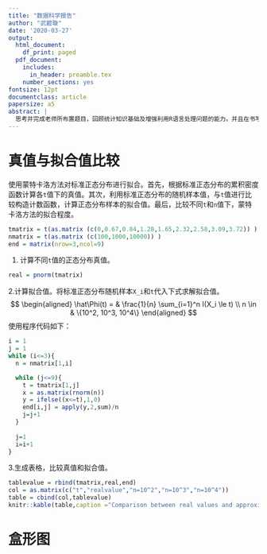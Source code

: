 ```yaml
---
title: "数据科学报告"
author: "武碧璇"
date: '2020-03-27'
output:
  html_document:
    df_print: paged
  pdf_document:
    includes:
      in_header: preamble.tex
    number_sections: yes
fontsize: 12pt
documentclass: article
papersize: a5
abstract: |
  思考并完成老师所布置题目，回顾统计知识基础及增强利用R语言处理问题的能力。并且在书写报告的过程中，熟悉RMarkdown的使用方法。
---
```


# 真值与拟合值比较

使用蒙特卡洛方法对标准正态分布进行拟合。首先，根据标准正态分布的累积密度函数计算各`t`值下的真值。其次，利用标准正态分布的随机样本值，与`t`值进行比较构造计数函数，计算正态分布样本的拟合值。最后，比较不同`t`和`n`值下，蒙特卡洛方法的拟合程度。

```r
tmatrix = t(as.matrix (c(0,0.67,0.84,1.28,1.65,2.32,2.58,3.09,3.72)) )
nmatrix = t(as.matrix (c(100,1000,10000)) )
end = matrix(nrow=3,ncol=9)
```

1. 计算不同`t`值的正态分布真值。
```r
real = pnorm(tmatrix)
```

2.计算拟合值。将标准正态分布随机样本`X_i`和`t`代入下式求解拟合值。
$$
\begin{aligned}
\hat\Phi(t) = & \frac{1}{n} \sum_{i=1}^n I(X_i \le t)  \\
n \in & \{10^2, 10^3, 10^4\} 
\end{aligned}
$$
使用程序代码如下：
```r
i = 1
j = 1
while (i<=3){
  n = nmatrix[1,i]

  while (j<=9){
    t = tmatrix[1,j]
    x = as.matrix(rnorm(n))
    y = ifelse((x<=t),1,0)
    end[i,j] = apply(y,2,sum)/n
    j=j+1
  }
  
  j=1
  i=i+1
}
```

3.生成表格，比较真值和拟合值。
```r
tablevalue = rbind(tmatrix,real,end)
col = as.matrix(c("t","realvalue","n=10^2","n=10^3","n=10^4"))
table = cbind(col,tablevalue)
knitr::kable(table,caption ="Comparison between real values and approximation",format = 'html')

```

# 盒形图
